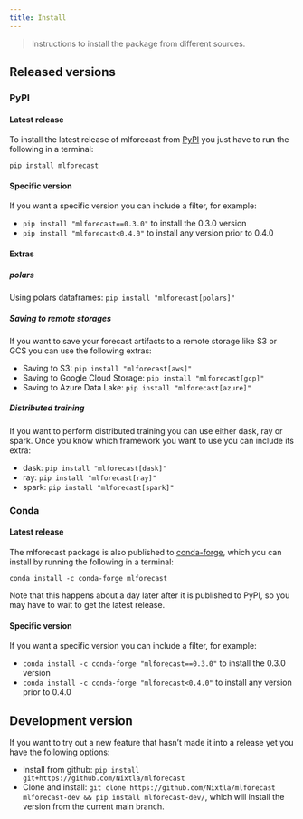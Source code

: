 ```yaml
---
title: Install
---
```


> Instructions to install the package from different sources.

## Released versions

### PyPI

#### Latest release

To install the latest release of mlforecast from
[PyPI](https://pypi.org/project/mlforecast/) you just have to run the
following in a terminal:

`pip install mlforecast`

#### Specific version

If you want a specific version you can include a filter, for example:

-   `pip install "mlforecast==0.3.0"` to install the 0.3.0 version
-   `pip install "mlforecast<0.4.0"` to install any version prior to
    0.4.0

#### Extras

##### polars

Using polars dataframes: `pip install "mlforecast[polars]"`

##### Saving to remote storages

If you want to save your forecast artifacts to a remote storage like S3
or GCS you can use the following extras:

-   Saving to S3: `pip install "mlforecast[aws]"`
-   Saving to Google Cloud Storage: `pip install "mlforecast[gcp]"`
-   Saving to Azure Data Lake: `pip install "mlforecast[azure]"`

##### Distributed training

If you want to perform distributed training you can use either dask, ray
or spark. Once you know which framework you want to use you can include
its extra:

-   dask: `pip install "mlforecast[dask]"`
-   ray: `pip install "mlforecast[ray]"`
-   spark: `pip install "mlforecast[spark]"`

### Conda

#### Latest release

The mlforecast package is also published to
[conda-forge](https://anaconda.org/conda-forge/mlforecast), which you
can install by running the following in a terminal:

`conda install -c conda-forge mlforecast`

Note that this happens about a day later after it is published to PyPI,
so you may have to wait to get the latest release.

#### Specific version

If you want a specific version you can include a filter, for example:

-   `conda install -c conda-forge "mlforecast==0.3.0"` to install the
    0.3.0 version
-   `conda install -c conda-forge "mlforecast<0.4.0"` to install any
    version prior to 0.4.0

## Development version

If you want to try out a new feature that hasn’t made it into a release
yet you have the following options:

-   Install from github:
    `pip install git+https://github.com/Nixtla/mlforecast`
-   Clone and install:
    `git clone https://github.com/Nixtla/mlforecast mlforecast-dev && pip install mlforecast-dev/`,
    which will install the version from the current main branch.

